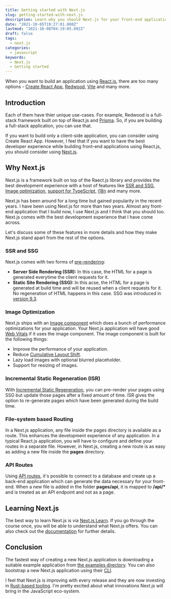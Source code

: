 ```yaml
---
title: Getting started with Next.js
slug: getting-started-with-next.js
description: Learn why you should Next.js for your front-end applications.
date: "2021-10-05T19:27:01.000Z"
lastmod: "2021-10-08T04:19:05.092Z"
draft: false
tags:
  - next.js
categories:
  - javascript
keywords:
  - Next.js
  - Getting started
---
```


When you want to build an application using [React.js](https://reactjs.org/), there are too many options - [Create React App](https://create-react-app.dev/), [Redwood](https://redwoodjs.com/), [Vite](https://vitejs.dev/) and many more.

## Introduction

Each of them have thier unique use-cases. For example, Redwood is a full-stack framework built on top of React.js and [Prisma](https://www.prisma.io/). So, if you are building a full-stack application, you can use that.

If you want to build only a client-side application, you can consider using Create React App. However, I feel that if you want to have the best developer experience while building front-end applications using React.js, you should consider using [Next.js](https://nextjs.org/).

## Why Next.js

Next.js is a framework built on top of the Raect.js library and provides the best development experience with a host of features like [SSR and SSG](https://nextjs.org/docs/basic-features/data-fetching), [Image optimization](https://nextjs.org/docs/basic-features/image-optimization), [support for TypeScript](https://nextjs.org/docs/basic-features/typescript), [i18n](https://nextjs.org/docs/advanced-features/i18n-routing) and many more.

Next.js has been around for a long time but gained popularity in the recent years. I have been using Next.js for more than two years. Almost any front-end application that I build now, I use Next.js and I think that you should too. Next.js comes with the best development experience that I have come across.

Let's discuss some of these features in more details and how they make Next.js stand apart from the rest of the options.

### SSR and SSG

Next.js comes with two forms of [pre-rendering](https://nextjs.org/docs/basic-features/pages#pre-rendering):

- **Server Side Rendering (SSR):** In this case, the HTML for a page is generated everytime the client requests for it.
- **Static Site Rendering (SSG):** In this acse, the HTML for a page is generated at build time and will be reused when a client requests for it. No regeneration of HTML happens in this case. SSG was introduced in [version 9.3](https://nextjs.org/blog/next-9-3).

### Image Optimization

Next.js ships with an [Image component](https://nextjs.org/docs/api-reference/next/image) which does a bunch of performance optimizations for your application. Your Next.js application will have good [Web Vitals](https://web.dev/vitals/) if it uses the image component. The image component is built for the following things:

- Improve the performance of your application.
- Reduce [Cumulative Layout Shift](https://web.dev/cls/).
- Lazy load images with optional blurred placeholder.
- Support for resizing of images.

### Incremental Static Regeneration (ISR)

With [Incremental Static Regeneration](https://nextjs.org/docs/basic-features/data-fetching#incremental-static-regeneration), you can pre-render your pages using SSG but update those pages after a fixed amount of time. ISR gives the option to re-generate pages which have been generated during the build time.

### File-system based Routing

In a Next.js application, any file inside the pages directory is available as a route. This enhances the development experience of any application. In a typical React.js application, you will have to configure and define your routes in a separate file. However, in Next.js, creating a new route is as easy as adding a new file inside the **pages** directory.

### API Routes

Using [API routes](https://nextjs.org/docs/api-routes/introduction), it's possible to connect to a database and create up a back-end application which can generate the data necessary for your front-end. When a new file is added in the folder **pages/api**, it is mapped to **/api/\*** and is treated as an API endpoint and not as a page.

## Learning Next.js

The best way to learn Next.js is via [Next.js Learn](https://nextjs.org/learn). If you go through the course once, you will be able to understand what Next.js offers. You can also check out the [documentation](https://nextjs.org/docs) for further details.

## Conclusion

The fastest way of creating a new Next.js application is downloading a suitable example application from [the examples directory](https://github.com/vercel/next.js/tree/canary/examples). You can also bootstrap a new Next.js application using their [CLI](https://nextjs.org/docs/getting-started).

I feel that Next.js is improving with every release and they are now investing in [Rust-based tooling](https://nextjs.org/blog/next-11-1#adopting-rust-based-swc). I'm pretty excited about what innovations Next.js will bring in the JavaScript eco-system.
